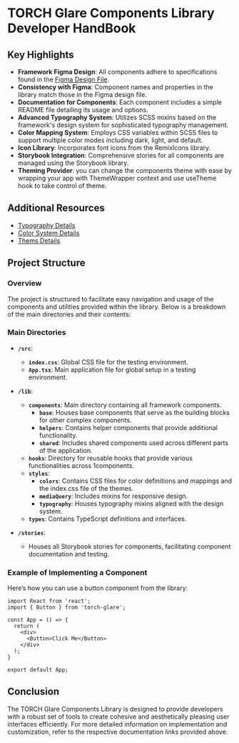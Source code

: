 
<Meta title="Documentation/Developer HandBook" />

# TORCH Glare Components Library Developer HandBook

## Key Highlights

- **Framework Figma Design**: All components adhere to specifications found in the [Figma Design File](https://www.figma.com/design/Q3aIuqsK0HWrUrOElSFEIb/TORCH-Glare-V1.5.2?node-id=1094-125590&t=ySiHG1iTEWxwMxhA-0). 
- **Consistency with Figma**: Component names and properties in the library match those in the Figma design file.
- **Documentation for Components**: Each component includes a simple README file detailing its usage and options.
- **Advanced Typography System**: Utilizes SCSS mixins based on the framework's design system for sophisticated typography management.
- **Color Mapping System**: Employs CSS variables within SCSS files to support multiple color modes including dark, light, and default.
- **Icon Library**: Incorporates font icons from the RemixIcons library.
- **Storybook Integration**: Comprehensive stories for all components are managed using the Storybook library.
- **Theming Provider**: you can change the components theme with ease by wrapping your app with ThemeWrapper context and use useTheme hook to take control of theme.

## Additional Resources

- [Typography Details](?path=/docs/styles-typography--docs)
- [Color System Details](?path=/docs/styles-color-system--docs)
- [Thems Details](?path=/docs/styles-themes--docs)

## Project Structure

### Overview

The project is structured to facilitate easy navigation and usage of the components and utilities provided within the library. Below is a breakdown of the main directories and their contents:

### Main Directories

- **`/src`**:
  - **`index.css`**: Global CSS file for the testing environment.
  - **`App.tsx`**: Main application file for global setup in a testing environment.

- **`/lib`**:
  - **`components`**: Main directory containing all framework components.
    - **`base`**: Houses base components that serve as the building blocks for other complex components.
    - **`helpers`**: Contains helper components that provide additional functionality.
    - **`shared`**: Includes shared components used across different parts of the application.
  - **`hooks`**: Directory for reusable hooks that provide various functionalities across 1components.
  - **`styles`**:
    - **`colors`**: Contains CSS files for color definitions and mappings and the index.css file of the themes.
    - **`mediaQuery`**: Includes mixins for responsive design.
    - **`typography`**: Houses typography mixins aligned with the design system.
  - **`types`**: Contains TypeScript definitions and interfaces.

- **`/stories`**:
  - Houses all Storybook stories for components, facilitating component documentation and testing.

### Example of Implementing a Component

Here’s how you can use a button component from the library:

```tsx
import React from 'react';
import { Button } from 'torch-glare';

const App = () => {
  return (
    <div>
      <Button>Click Me</Button>
    </div>
  );
}

export default App;
```

## Conclusion

The TORCH Glare Components Library is designed to provide developers with a robust set of tools to create cohesive and aesthetically pleasing user interfaces efficiently. For more detailed information on implementation and customization, refer to the respective documentation links provided above.